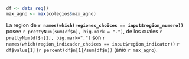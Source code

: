 ```r
df <- data_reg()
max_agno <- max(colegios$max_agno)
```

La region de **`r names(which(regiones_choices == input$region_numero))`** posee `r prettyNum(sum(df$n), big.mark = ".")`, de los cuales `r prettyNum(df$n[1], big.mark=".")` son `r names(which(region_indicador_choices == input$region_indicator))` `r df$value[1]` (`r percent(df$n[1]/sum(df$n))` (anio `r max_agno`). 


